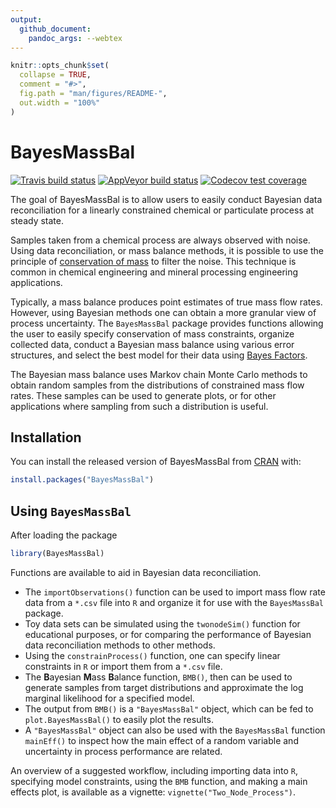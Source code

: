 ---
output: 
  github_document:
    pandoc_args: --webtex
---

<!-- README.md is generated from README.Rmd. Please edit that file -->

```{r, include = FALSE}
knitr::opts_chunk$set(
  collapse = TRUE,
  comment = "#>",
  fig.path = "man/figures/README-",
  out.width = "100%"
)
```
# BayesMassBal

<!-- badges: start -->
[![Travis build status](https://travis-ci.org/skoermer/BayesMassBal.svg?branch=master)](https://travis-ci.org/skoermer/BayesMassBal)
[![AppVeyor build status](https://ci.appveyor.com/api/projects/status/github/skoermer/BayesMassBal?branch=master&svg=true)](https://ci.appveyor.com/project/skoermer/BayesMassBal)
[![Codecov test coverage](https://codecov.io/gh/skoermer/BayesMassBal/branch/master/graph/badge.svg)](https://codecov.io/gh/skoermer/BayesMassBal?branch=master)
<!-- badges: end -->

The goal of BayesMassBal is to allow users to easily conduct Bayesian data reconciliation for a linearly constrained chemical or particulate process at steady state.  

Samples taken from a chemical process are always observed with noise.  Using data reconciliation, or mass balance methods, it is possible to use the principle of [conservation of mass](https://en.wikipedia.org/wiki/Conservation_of_mass) to filter the noise. This technique is common in chemical engineering and mineral processing engineering applications.

Typically, a mass balance produces point estimates of true mass flow rates.  However, using Bayesian methods one can obtain a more granular view of process uncertainty.  The `BayesMassBal` package provides functions allowing the user to easily specify conservation of mass constraints, organize collected data, conduct a Bayesian mass balance using various error structures, and select the best model for their data using [Bayes Factors](https://en.wikipedia.org/wiki/Bayes_factor).

The Bayesian mass balance uses Markov chain Monte Carlo methods to obtain random samples from the distributions of constrained mass flow rates.  These samples can be used to generate plots, or for other applications where sampling from such a distribution is useful.

## Installation

You can install the released version of BayesMassBal from [CRAN](https://CRAN.R-project.org) with:

``` r
install.packages("BayesMassBal")
```

## Using `BayesMassBal`

After loading the package

```{r example}
library(BayesMassBal)
```

Functions are available to aid in Bayesian data reconciliation.

* The `importObservations()` function can be used to import mass flow rate data from a `*.csv` file into `R` and organize it for use with the `BayesMassBal` package.
* Toy data sets can be simulated using the `twonodeSim()` function for educational purposes, or for comparing the performance of Bayesian data reconciliation methods to other methods.
* Using the `constrainProcess()` function, one can specify linear constraints in `R` or import them from a `*.csv` file.
* The **B**ayesian **M**ass **B**alance function, `BMB()`, then can be used to generate samples from target distributions and approximate the log marginal likelihood for a specified model.  
* The output from `BMB()` is a `"BayesMassBal"` object, which can be fed to `plot.BayesMassBal()` to easily plot the results.
*  A `"BayesMassBal"` object can also be used with the `BayesMassBal` function `mainEff()` to inspect how the main effect of a random variable and uncertainty in process performance are related.

An overview of a suggested workflow, including importing data into `R`, specifying model constraints, using the `BMB` function, and making a main effects plot, is available as a vignette: `vignette("Two_Node_Process")`.
